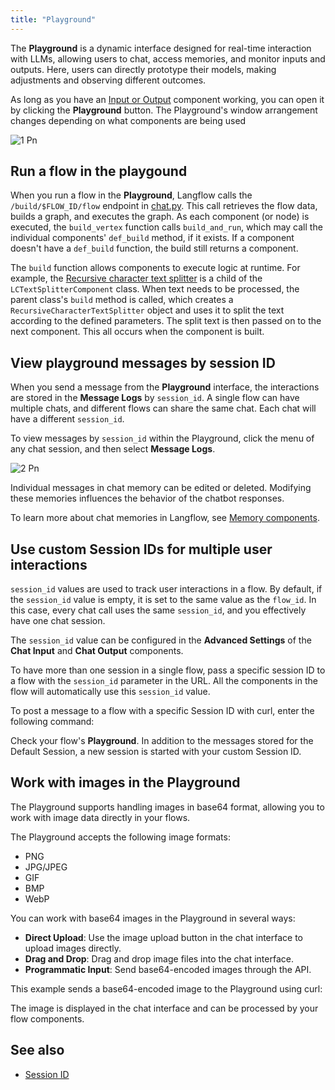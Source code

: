 ```yaml
---
title: "Playground"
---
```


The **Playground** is a dynamic interface designed for real-time interaction with LLMs, allowing users to chat, access memories, and monitor inputs and outputs. Here, users can directly prototype their models, making adjustments and observing different outcomes.

As long as you have an [Input or Output](https://docs.langflow.org/components-io) component working, you can open it by clicking the **Playground** button. The Playground's window arrangement changes depending on what components are being used

![1 Pn](/images/1.png)

## **Run a flow in the playgound**[**​**](https://docs.langflow.org/concepts-playground#run-a-flow-in-the-playgound)

When you run a flow in the **Playground**, Langflow calls the `/build/$FLOW_ID/flow` endpoint in [chat.py](http://chat.py). This call retrieves the flow data, builds a graph, and executes the graph. As each component (or node) is executed, the `build_vertex` function calls `build_and_run`, which may call the individual components' `def_build` method, if it exists. If a component doesn't have a `def_build` function, the build still returns a component.

The `build` function allows components to execute logic at runtime. For example, the [Recursive character text splitter](https://github.com/langflow-ai/langflow/blob/main/src/backend/base/langflow/components/langchain_utilities/recursive_character.py) is a child of the `LCTextSplitterComponent` class. When text needs to be processed, the parent class's `build` method is called, which creates a `RecursiveCharacterTextSplitter` object and uses it to split the text according to the defined parameters. The split text is then passed on to the next component. This all occurs when the component is built.

## **View playground messages by session ID**[**​**](https://docs.langflow.org/concepts-playground#view-playground-messages-by-session-id)

When you send a message from the **Playground** interface, the interactions are stored in the **Message Logs** by `session_id`. A single flow can have multiple chats, and different flows can share the same chat. Each chat will have a different `session_id`.

To view messages by `session_id` within the Playground, click the menu of any chat session, and then select **Message Logs**.

![2 Pn](/images/2.png)

Individual messages in chat memory can be edited or deleted. Modifying these memories influences the behavior of the chatbot responses.

To learn more about chat memories in Langflow, see [Memory components](https://docs.langflow.org/components-memories).

## **Use custom Session IDs for multiple user interactions**[**​**](https://docs.langflow.org/concepts-playground#use-custom-session-ids-for-multiple-user-interactions)

`session_id` values are used to track user interactions in a flow. By default, if the `session_id` value is empty, it is set to the same value as the `flow_id`. In this case, every chat call uses the same `session_id`, and you effectively have one chat session.

The `session_id` value can be configured in the **Advanced Settings** of the **Chat Input** and **Chat Output** components.

To have more than one session in a single flow, pass a specific session ID to a flow with the `session_id` parameter in the URL. All the components in the flow will automatically use this `session_id` value.

To post a message to a flow with a specific Session ID with curl, enter the following command:

Check your flow's **Playground**. In addition to the messages stored for the Default Session, a new session is started with your custom Session ID.

## **Work with images in the Playground**[**​**](https://docs.langflow.org/concepts-playground#work-with-images-in-the-playground)

The Playground supports handling images in base64 format, allowing you to work with image data directly in your flows.

The Playground accepts the following image formats:

- PNG
- JPG/JPEG
- GIF
- BMP
- WebP

You can work with base64 images in the Playground in several ways:

- **Direct Upload**: Use the image upload button in the chat interface to upload images directly.
- **Drag and Drop**: Drag and drop image files into the chat interface.
- **Programmatic Input**: Send base64-encoded images through the API.

This example sends a base64-encoded image to the Playground using curl:

The image is displayed in the chat interface and can be processed by your flow components.

## **See also**[**​**](https://docs.langflow.org/concepts-playground#see-also)

- [Session ID](https://docs.langflow.org/session-id)